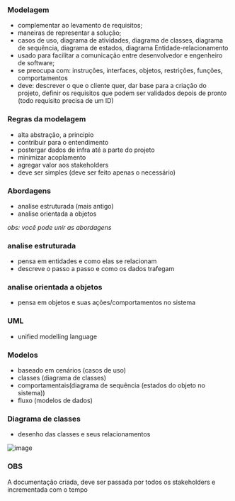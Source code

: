 






### Modelagem

-   complementar ao levamento de requisitos;
-   maneiras de representar a solução;
-   casos de uso, diagrama de atividades, diagrama de classes, diagrama
    de sequência, diagrama de estados, diagrama Entidade-relacionamento
-   usado para facilitar a comunicação entre desenvolvedor e engenheiro
    de software;
-   se preocupa com: instruções, interfaces, objetos, restrições,
    funções, comportamentos
-   deve: descrever o que o cliente quer, dar base para a criação do
    projeto, definir os requisitos que podem ser validados depois de
    pronto (todo requisito precisa de um ID)








### Regras da modelagem

-   alta abstração, a principio
-   contribuir para o entendimento
-   postergar dados de infra até a parte do projeto
-   minimizar acoplamento
-   agregar valor aos stakeholders
-   deve ser simples (deve ser feito apenas o necessário)








### Abordagens

-   analise estruturada (mais antigo)
-   analise orientada a objetos

*obs: você pode unir as abordagens*








### analise estruturada

-   pensa em entidades e como elas se relacionam
-   descreve o passo a passo e como os dados trafegam








### analise orientada a objetos

-   pensa em objetos e suas ações/comportamentos no sistema








### UML

-   unified modelling language








### Modelos

-   baseado em cenários (casos de uso)
-   classes (diagrama de classes)
-   comportamentais(diagrama de sequência (estados do objeto no
    sistema))
-   fluxo (modelos de dados)








### Diagrama de classes

-   desenho das classes e seus relacionamentos

![image](image_203.png)








### OBS

A documentação criada, deve ser passada por todos os stakeholders e
incrementada com o tempo


